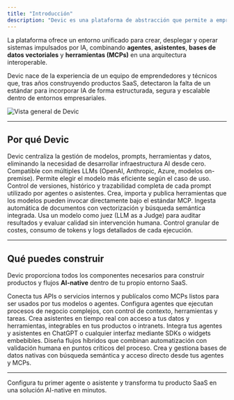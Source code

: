 ```yaml
---
title: "Introducción"
description: "Devic es una plataforma de abstracción que permite a empresas **SaaS** transformarse en organizaciones **AI-native**, integrando inteligencia artificial en sus procesos internos y en sus productos sin necesidad de desarrollar infraestructura propia"
---
```


La plataforma ofrece un entorno unificado para crear, desplegar y operar sistemas impulsados por IA, combinando **agentes**, **asistentes**, **bases de datos vectoriales** y **herramientas (MCPs)** en una arquitectura interoperable.

Devic nace de la experiencia de un equipo de emprendedores y técnicos que, tras años construyendo productos SaaS, detectaron la falta de un estándar para incorporar IA de forma estructurada, segura y escalable dentro de entornos empresariales.

![Vista general de Devic](/Devic.ai.png)

---

## Por qué Devic

<Card title="Capa de abstracción completa" icon="layers" horizontal>
  Devic centraliza la gestión de modelos, prompts, herramientas y datos, eliminando la necesidad de desarrollar infraestructura AI desde cero.
</Card>

<Columns cols={2}>
  <Card title="Agnóstico de modelo" icon="brain">
    Compatible con múltiples LLMs (OpenAI, Anthropic, Azure, modelos on-premise). Permite elegir el modelo más eficiente según el caso de uso.
  </Card>
  <Card title="Gestión de prompts" icon="file-lines">
    Control de versiones, histórico y trazabilidad completa de cada prompt utilizado por agentes o asistentes.
  </Card>
  <Card title="MCPs y herramientas personalizadas" icon="plug">
    Crea, importa y publica herramientas que los modelos pueden invocar directamente bajo el estándar MCP.
  </Card>
  <Card title="RAG nativo" icon="book-open">
    Ingesta automática de documentos con vectorización y búsqueda semántica integrada.
  </Card>
  <Card title="Evaluaciones automáticas" icon="scale-balanced">
    Usa un modelo como juez (LLM as a Judge) para auditar resultados y evaluar calidad sin intervención humana.
  </Card>
  <Card title="FinOps y trazabilidad" icon="chart-line">
    Control granular de costes, consumo de tokens y logs detallados de cada ejecución.
  </Card>
</Columns>

---

## Qué puedes construir

Devic proporciona todos los componentes necesarios para construir productos y flujos **AI-native** dentro de tu propio entorno SaaS.

<Columns cols={2}>
  <Card title="MCPs personalizados" icon="server">
    Conecta tus APIs o servicios internos y publícalos como MCPs listos para ser usados por tus modelos o agentes.
  </Card>
  <Card title="Agentes autónomos" icon="robot">
    Configura agentes que ejecutan procesos de negocio complejos, con control de contexto, herramientas y tareas.
  </Card>
  <Card title="Asistentes conversacionales" icon="comments">
    Crea asistentes en tiempo real con acceso a tus datos y herramientas, integrables en tus productos o intranets.
  </Card>
  <Card title="Widgets y SDKs" icon="window-maximize">
    Integra tus agentes y asistentes en ChatGPT o cualquier interfaz mediante SDKs o widgets embebibles.
  </Card>
  <Card title="Procesos agénticos y Human-in-the-Loop" icon="user-check">
    Diseña flujos híbridos que combinan automatización con validación humana en puntos críticos del proceso.
  </Card>
  <Card title="Bases de datos vectoriales" icon="database">
    Crea y gestiona bases de datos nativas con búsqueda semántica y acceso directo desde tus agentes y MCPs.
  </Card>
</Columns>

---

<Card title="Empieza ahora" icon="rocket" href="/quickstart">
  Configura tu primer agente o asistente y transforma tu producto SaaS en una solución AI-native en minutos.
</Card>